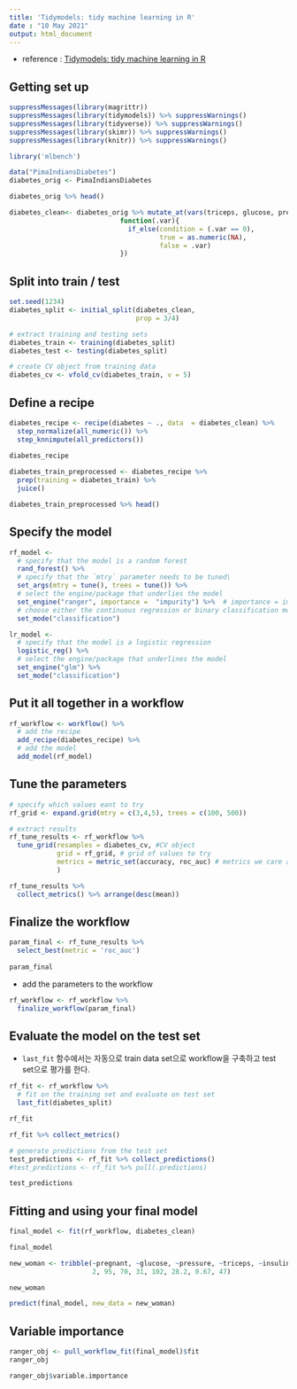 ```yaml
---
title: 'Tidymodels: tidy machine learning in R'
date : "10 May 2021"
output: html_document
---
```


- reference : [Tidymodels: tidy machine learning in R](http://www.rebeccabarter.com/blog/2020-03-25_machine_learning/)

## Getting set up
```r
suppressMessages(library(magrittr))
suppressMessages(library(tidymodels)) %>% suppressWarnings()
suppressMessages(library(tidyverse)) %>% suppressWarnings()
suppressMessages(library(skimr)) %>% suppressWarnings()
suppressMessages(library(knitr)) %>% suppressWarnings()

library('mlbench')
```

```r
data("PimaIndiansDiabetes")
diabetes_orig <- PimaIndiansDiabetes

diabetes_orig %>% head()
```
```r
diabetes_clean<- diabetes_orig %>% mutate_at(vars(triceps, glucose, pressure, insulin, mass),
                            function(.var){
                              if_else(condition = (.var == 0),
                                      true = as.numeric(NA),
                                      false = .var)
                            })
```



## Split into train / test
```r
set.seed(1234)
diabetes_split <- initial_split(diabetes_clean, 
                                prop = 3/4)
```

```r
# extract training and testing sets
diabetes_train <- training(diabetes_split)
diabetes_test <- testing(diabetes_split)
```

```r
# create CV object from training data
diabetes_cv <- vfold_cv(diabetes_train, v = 5)

```

## Define a recipe
```r
diabetes_recipe <- recipe(diabetes ~ ., data  = diabetes_clean) %>% 
  step_normalize(all_numeric()) %>% 
  step_knnimpute(all_predictors())
  
diabetes_recipe
```

```r
diabetes_train_preprocessed <- diabetes_recipe %>% 
  prep(training = diabetes_train) %>% 
  juice()

diabetes_train_preprocessed %>% head()
```

## Specify the model
```r
rf_model <- 
  # specify that the model is a random forest
  rand_forest() %>% 
  # specify that the `mtry` parameter needs to be tuned\
  set_args(mtry = tune(), trees = tune()) %>% 
  # select the engine/package that underlies the model
  set_engine("ranger", importance =  "impurity") %>%  # importance = impurity or permutation
  # choose either the continuous regression or binary classification mode
  set_mode("classification")
```

```r
lr_model <-
  # specify that the model is a logistic regression
  logistic_reg() %>% 
  # select the engine/package that underlines the model
  set_engine("glm") %>% 
  set_mode("classification")
```

## Put it all together in a workflow

```r
rf_workflow <- workflow() %>% 
  # add the recipe
  add_recipe(diabetes_recipe) %>% 
  # add the model
  add_model(rf_model)
```

## Tune the parameters
```r
# specify which values eant to try
rf_grid <- expand.grid(mtry = c(3,4,5), trees = c(100, 500))

# extract results
rf_tune_results <- rf_workflow %>% 
  tune_grid(resamples = diabetes_cv, #CV object
            grid = rf_grid, # grid of values to try
            metrics = metric_set(accuracy, roc_auc) # metrics we care about
            )
```

```r
rf_tune_results %>% 
  collect_metrics() %>% arrange(desc(mean))
```

## Finalize the workflow
```r
param_final <- rf_tune_results %>% 
  select_best(metric = 'roc_auc')
  
param_final
```
- add the parameters to the workflow
```r
rf_workflow <- rf_workflow %>% 
  finalize_workflow(param_final)
```

## Evaluate the model on the test set
- `last_fit` 함수에서는 자동으로 train data set으로 workflow을 구축하고 test set으로 평가를 한다.
```r
rf_fit <- rf_workflow %>% 
  # fit on the training set and evaluate on test set
  last_fit(diabetes_split)
```

```r
rf_fit
```

```r
rf_fit %>% collect_metrics()
```

```r
# generate predictions from the test set
test_predictions <- rf_fit %>% collect_predictions()
#test_predictions <- rf_fit %>% pull(.predictions)

test_predictions

```


## Fitting and using your final model
```r
final_model <- fit(rf_workflow, diabetes_clean)
```

```r
final_model
```

```r
new_woman <- tribble(~pregnant, ~glucose, ~pressure, ~triceps, ~insulin, ~mass, ~pedigree, ~age,
                     2, 95, 70, 31, 102, 28.2, 0.67, 47)

new_woman
```

```r
predict(final_model, new_data = new_woman)
```

## Variable importance
```r
ranger_obj <- pull_workflow_fit(final_model)$fit
ranger_obj
```

```r
ranger_obj$variable.importance
```

